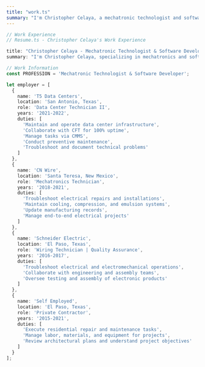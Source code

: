 ```yaml
---
title: "work.ts"
summary: "I'm Christopher Celaya, a mechatronic technologist and software developer."
---
```


```ts
// Work Experience
// Resume.ts - Christopher Celaya's Work Experience

title: "Christopher Celaya - Mechatronic Technologist & Software Developer";
summary: "I'm Christopher Celaya, specializing in mechatronics and software development.";

// Work Information
const PROFESSION = 'Mechatronic Technologist & Software Developer';

let employer = [
  {
    name: 'T5 Data Centers',
    location: 'San Antonio, Texas',
    role: 'Data Center Technician II',
    years: '2021-2022',
    duties: [
      'Maintain and operate data center infrastructure',
      'Collaborate with CFT for 100% uptime',
      'Manage tasks via CMMS',
      'Conduct preventive maintenance',
      'Troubleshoot and document technical problems'
    ]
  },
  {
    name: 'CN Wire',
    location: 'Santa Teresa, New Mexico',
    role: 'Mechatronics Technician',
    years: '2018-2021',
    duties: [
      'Troubleshoot electrical repairs and installations',
      'Maintain cooling, compression, and emulsion systems',
      'Update manufacturing records',
      'Manage end-to-end electrical projects'
    ]
  },
  {
    name: 'Schneider Electric',
    location: 'El Paso, Texas',
    role: 'Wiring Technician | Quality Assurance',
    years: '2016-2017',
    duties: [
      'Troubleshoot electrical and electromechanical operations',
      'Collaborate with engineering and assembly teams',
      'Oversee testing and assembly of electronic products'
    ]
  },
  {
    name: 'Self Employed',
    location: 'El Paso, Texas',
    role: 'Private Contractor',
    years: '2015-2021',
    duties: [
      'Execute residential repair and maintenance tasks',
      'Manage labor, materials, and equipment for projects',
      'Review architectural plans and understand project objectives'
    ]
  }
];
```
